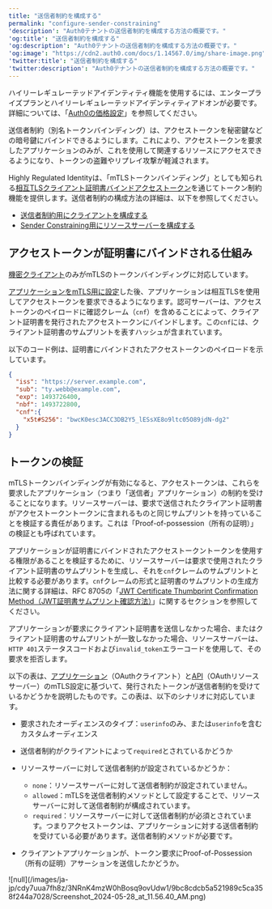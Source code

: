 ```yaml
---
title: "送信者制約を構成する"
permalink: "configure-sender-constraining"
'description': "Auth0テナントの送信者制約を構成する方法の概要です。"
'og:title': "送信者制約を構成する"
'og:description': "Auth0テナントの送信者制約を構成する方法の概要です。"
'og:image': "https://cdn2.auth0.com/docs/1.14567.0/img/share-image.png"
'twitter:title': "送信者制約を構成する"
'twitter:description': "Auth0テナントの送信者制約を構成する方法の概要です。"
---
```


<Callout icon="file-lines" color="#0EA5E9" iconType="regular">

ハイリーレギュレーテッドアイデンティティ機能を使用するには、エンタープライズプランとハイリーレギュレーテッドアイデンティティアドオンが必要です。詳細については、「[Auth0の価格設定](https://auth0.com/pricing/)」を参照してください。

</Callout>

送信者制約（別名トークンバインディング）は、アクセストークンを秘密鍵などの暗号鍵にバインドできるようにします。これにより、アクセストークンを要求したアプリケーションのみが、これを使用して関連するリソースにアクセスできるようになり、トークンの盗難やリプレイ攻撃が軽減されます。

Highly Regulated Identityは、「mTLSトークンバインディング」としても知られる[相互TLSクライアント証明書バインドアクセストークン](https://www.rfc-editor.org/rfc/rfc8705)を通じてトークン制約機能を提供します。送信者制約の構成方法の詳細は、以下を参照してください。

* [送信者制約用にクライアントを構成する](/ja-jp/configure-client-for-sender-constraining)
* [Sender Constraining用にリソースサーバーを構成する](/ja-jp/secure/sender-constraining/configure-sender-constraining/configure-resource-server-for-sender-constraining)

## アクセストークンが証明書にバインドされる仕組み

<Callout icon="file-lines" color="#0EA5E9" iconType="regular">

[機密クライアント](/ja-jp/get-started/applications/confidential-and-public-applications#confidential-applications)のみがmTLSのトークンバインディングに対応しています。

</Callout>

[アプリケーションをmTLS用に設定](/ja-jp/get-started/applications/configure-mtls/configure-mtls-for-a-client)した後、アプリケーションは相互TLSを使用してアクセストークンを要求できるようになります。認可サーバーは、アクセストークンのペイロードに確認クレーム（`cnf`）を含めることによって、クライアント証明書を発行されたアクセストークンにバインドします。この`cnf`には、クライアント証明書のサムプリントを表すハッシュが含まれています。

以下のコード例は、証明書にバインドされたアクセストークンのペイロードを示しています。

```json lines
{
  "iss": "https://server.example.com",
  "sub": "ty.webb@example.com",
  "exp": 1493726400,
  "nbf": 1493722800,
  "cnf":{
    "x5t#S256": "bwcK0esc3ACC3DB2Y5_lESsXE8o9ltc05O89jdN-dg2"
  }
}
```

## トークンの検証

mTLSトークンバインディングが有効になると、アクセストークンは、これらを要求したアプリケーション（つまり「送信者」アプリケーション）の制約を受けることになります。リソースサーバーは、要求で送信されたクライアント証明書がアクセストークントークンに含まれるものと同じサムプリントを持っていることを検証する責任があります。これは「Proof-of-possession（所有の証明）」の検証とも呼ばれています。

アプリケーションが証明書にバインドされたアクセストークントークンを使用する権限があることを検証するために、リソースサーバーは要求で使用されたクライアント証明書のサムプリントを生成し、それを`cnf`クレームのサムプリントと比較する必要があります。`cnf`クレームの形式と証明書のサムプリントの生成方法に関する詳細は、RFC 8705の「[JWT Certificate Thumbprint Confirmation Method（JWT証明書サムプリント確認方法）](https://www.rfc-editor.org/rfc/rfc8705#name-jwt-certificate-thumbprint-)」に関するセクションを参照してください。

アプリケーションが要求にクライアント証明書を送信しなかった場合、またはクライアント証明書のサムプリントが一致しなかった場合、リソースサーバーは、`HTTP 401`ステータスコードおよび`invalid_token`エラーコードを使用して、その要求を拒否します。

以下の表は、[アプリケーション](/ja-jp/get-started/applications/configure-mtls/configure-mtls-for-a-client)（<Tooltip data-tooltip-id="react-containers-DefinitionTooltip-0" href="/ja-jp/glossary?term=oath2" tip="OAuth 2.0: 認可プロトコルとワークフローを定義する認可フレームワーク。" cta="用語集の表示">OAuth</Tooltip>クライアント）と[API](/ja-jp/get-started/applications/configure-mtls/set-up-resource-server-for-token-binding)（OAuthリソースサーバー）のmTLS設定に基づいて、発行されたトークンが送信者制約を受けているかどうかを説明したものです。この表は、以下のシナリオに対応しています。

* 要求されたオーディエンスのタイプ：`userinfo`のみ、または`userinfo`を含むカスタムオーディエンス
* 送信者制約がクライアントによって`required`とされているかどうか
* リソースサーバーに対して送信者制約が設定されているかどうか：

  + `none`：リソースサーバーに対して送信者制約が設定されていません。
  + `allowed`：mTLSを送信者制約メソッドとして設定することで、リソースサーバーに対して送信者制約が構成されています。
  + `required`：リソースサーバーに対して送信者制約が必須とされています。つまりアクセストークンは、アプリケーションに対する送信者制約を受けている必要があります。送信者制約メソッドが必要です。
* クライアントアプリケーションが、トークン要求にProof-of-Possession（所有の証明）アサーションを送信したかどうか。

<Frame>![null](/images/ja-jp/cdy7uua7fh8z/3NRnK4mzW0hBosq9ovUdw1/9bc8cdcb5a521989c5ca358f244a7028/Screenshot_2024-05-28_at_11.56.40_AM.png)</Frame>

